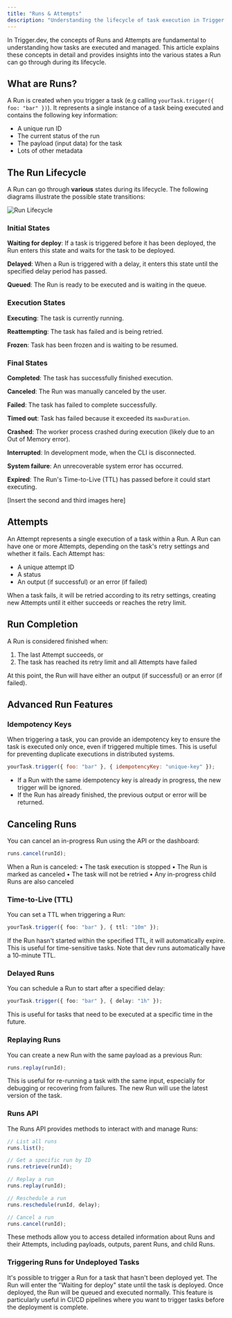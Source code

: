 ```yaml
---
title: "Runs & Attempts"
description: "Understanding the lifecycle of task execution in Trigger.dev"
---
```


In Trigger.dev, the concepts of Runs and Attempts are fundamental to understanding how tasks are executed and managed. This article explains these concepts in detail and provides insights into the various states a Run can go through during its lifecycle.

## What are Runs?

A Run is created when you trigger a task (e.g calling `yourTask.trigger({ foo: "bar" })`). It represents a single instance of a task being executed and contains the following key information:

- A unique run ID
- The current status of the run
- The payload (input data) for the task
- Lots of other metadata

## The Run Lifecycle

A Run can go through **various** states during its lifecycle. The following diagrams illustrate the possible state transitions:

![Run Lifecycle](/images/run-lifecycle.png)

### Initial States

<Icon icon="rectangle-history" iconType="solid" color="#FBBF24" size={17} /> **Waiting for deploy**: If a task is triggered before it has been deployed, the Run enters this state and waits for the task to be deployed.

<Icon icon="clock" iconType="solid" color="#878C99" size={17} /> **Delayed**: When a Run is triggered with a delay, it enters this state until the specified delay period has passed.

<Icon icon="rectangle-history" iconType="solid" color="#878C99" size={17} /> **Queued**: The Run is ready to be executed and is waiting in the queue.

### Execution States

<Icon icon="spinner-third" iconType="duotone" color="#3B82F6" size={17} /> **Executing**: The task is currently running.

<Icon icon="arrows-rotate" iconType="solid" color="#3B82F6" size={17} /> **Reattempting**: The task has failed and is being retried.

<Icon icon="snowflake" iconType="solid" color="#68BAF2" size={17} /> **Frozen**: Task has been frozen and is waiting to be resumed.

### Final States

<Icon icon="circle-check" iconType="solid" color="#28BF5C" size={17} /> **Completed**: The task has successfully finished execution.

<Icon icon="ban" iconType="solid" color="#878C99" size={17} /> **Canceled**: The Run was manually canceled by the user.

<Icon icon="circle-xmark" iconType="solid" color="#E11D48" size={17} /> **Failed**: The task has failed to complete successfully.

<Icon icon="alarm-exclamation" iconType="solid" color="#E11D48" size={17} /> **Timed out**: Task has failed because it exceeded its `maxDuration`.

<Icon icon="fire" iconType="solid" color="#E11D48" size={17} /> **Crashed**: The worker process crashed during execution (likely due to an Out of Memory error).

<Icon icon="bolt-slash" iconType="solid" color="#E11D48" size={17} /> **Interrupted**: In development mode, when the CLI is disconnected.

<Icon icon="bug" iconType="solid" color="#E11D48" size={17} /> **System failure**: An unrecoverable system error has occurred.

<Icon icon="trash-can" iconType="solid" color="#878C99" size={17} /> **Expired**: The Run's Time-to-Live (TTL) has passed before it could start executing.

[Insert the second and third images here]

## Attempts

An Attempt represents a single execution of a task within a Run. A Run can have one or more Attempts, depending on the task's retry settings and whether it fails. Each Attempt has:

- A unique attempt ID
- A status
- An output (if successful) or an error (if failed)

When a task fails, it will be retried according to its retry settings, creating new Attempts until it either succeeds or reaches the retry limit.

## Run Completion

A Run is considered finished when:

1. The last Attempt succeeds, or
2. The task has reached its retry limit and all Attempts have failed

At this point, the Run will have either an output (if successful) or an error (if failed).

## Advanced Run Features

### Idempotency Keys

When triggering a task, you can provide an idempotency key to ensure the task is executed only once, even if triggered multiple times. This is useful for preventing duplicate executions in distributed systems.

```javascript
yourTask.trigger({ foo: "bar" }, { idempotencyKey: "unique-key" });
```

- If a Run with the same idempotency key is already in progress, the new trigger will be ignored.
- If the Run has already finished, the previous output or error will be returned.

## Canceling Runs

You can cancel an in-progress Run using the API or the dashboard:

```ts
runs.cancel(runId);
```

When a Run is canceled:
• The task execution is stopped
• The Run is marked as canceled
• The task will not be retried
• Any in-progress child Runs are also canceled

### Time-to-Live (TTL)

You can set a TTL when triggering a Run:

```ts
yourTask.trigger({ foo: "bar" }, { ttl: "10m" });
```

If the Run hasn't started within the specified TTL, it will automatically expire. This is useful for time-sensitive tasks. Note that dev runs automatically have a 10-minute TTL.

### Delayed Runs

You can schedule a Run to start after a specified delay:

```ts
yourTask.trigger({ foo: "bar" }, { delay: "1h" });
```

This is useful for tasks that need to be executed at a specific time in the future.

### Replaying Runs

You can create a new Run with the same payload as a previous Run:

```ts
runs.replay(runId);
```

This is useful for re-running a task with the same input, especially for debugging or recovering from failures. The new Run will use the latest version of the task.

### Runs API

The Runs API provides methods to interact with and manage Runs:

```ts
// List all runs
runs.list();

// Get a specific run by ID
runs.retrieve(runId);

// Replay a run
runs.replay(runId);

// Reschedule a run
runs.reschedule(runId, delay);

// Cancel a run
runs.cancel(runId);
```

These methods allow you to access detailed information about Runs and their Attempts, including payloads, outputs, parent Runs, and child Runs.

### Triggering Runs for Undeployed Tasks

It's possible to trigger a Run for a task that hasn't been deployed yet. The Run will enter the "Waiting for deploy" state until the task is deployed. Once deployed, the Run will be queued and executed normally.
This feature is particularly useful in CI/CD pipelines where you want to trigger tasks before the deployment is complete.

